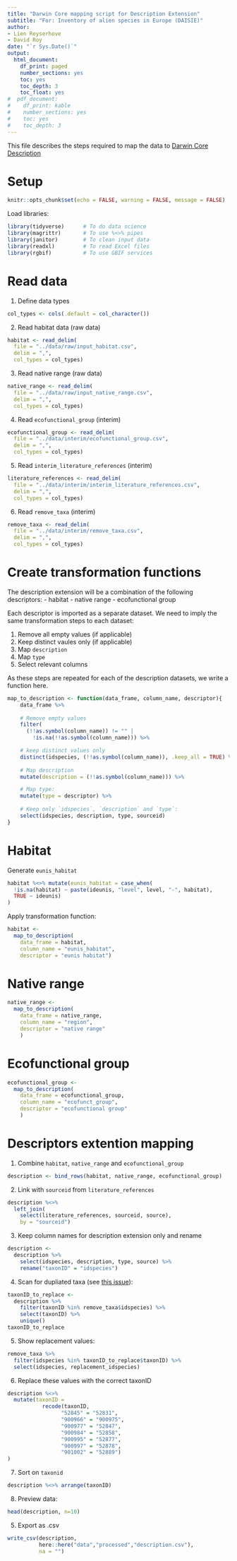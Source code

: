 ```yaml
---
title: "Darwin Core mapping script for Description Extension"
subtitle: "For: Inventory of alien species in Europe (DAISIE)"
author:
- Lien Reyserhove
- David Roy
date: "`r Sys.Date()`"
output:
  html_document:
    df_print: paged
    number_sections: yes
    toc: yes
    toc_depth: 3
    toc_float: yes
#  pdf_document:
#    df_print: kable
#    number_sections: yes
#    toc: yes
#    toc_depth: 3
---
```


This file describes the steps required to map the data to [Darwin Core Description](https://tools.gbif.org/dwca-validator/extension.do?id=gbif:Description)

# Setup 

```r
knitr::opts_chunk$set(echo = FALSE, warning = FALSE, message = FALSE)
```

Load libraries:

```r
library(tidyverse)      # To do data science
library(magrittr)       # To use %<>% pipes
library(janitor)        # To clean input data
library(readxl)         # To read Excel files
library(rgbif)          # To use GBIF services
```

# Read data

1. Define data types

```r
col_types <- cols(.default = col_character())
```

2. Read habitat data (raw data)

```r
habitat <- read_delim(
  file = "../data/raw/input_habitat.csv", 
  delim = ",",
  col_types = col_types)
```

3. Read native range (raw data)

```r
native_range <- read_delim(
  file = "../data/raw/input_native_range.csv", 
  delim = ",",
  col_types = col_types)
```

4. Read `ecofunctional_group` (interim)

```r
ecofunctional_group <- read_delim(
  file = "../data/interim/ecofunctional_group.csv", 
  delim = ",",
  col_types = col_types)
```

5. Read `interim_literature_references` (interim)

```r
literature_references <- read_delim(
  file = "../data/interim/interim_literature_references.csv", 
  delim = ",",
  col_types = col_types)
```

6. Read `remove_taxa` (interim)

```r
remove_taxa <- read_delim(
  file = "../data/interim/remove_taxa.csv", 
  delim = ",",
  col_types = col_types)
```

# Create transformation functions

The description extension will be a combination of the following descriptors:
- habitat
- native range
- ecofunctional group

Each descriptor is imported as a separate dataset. We need to imply the same transformation steps to each dataset:

1. Remove all empty values (if applicable)
2. Keep distinct vaules only (if applicable)
3. Map `description`
4. Map `type`
5. Select relevant columns

As these steps are repeated for each of the description datasets, we write a function here.

```r
map_to_description <- function(data_frame, column_name, descriptor){
    data_frame %>% 
    
    # Remove empty values
    filter(
      (!!as.symbol(column_name)) != "" | 
        !is.na(!!as.symbol(column_name))) %>% 

    # keep distinct values only
    distinct(idspecies, (!!as.symbol(column_name)), .keep_all = TRUE) %>% 
    
    # Map description
    mutate(description = (!!as.symbol(column_name))) %>% 

    # Map type:
    mutate(type = descriptor) %>% 
  
    # Keep only `idspecies`, `description` and `type`:
    select(idspecies, description, type, sourceid)
} 
```

# Habitat

Generate `eunis_habitat`

```r
habitat %<>% mutate(eunis_habitat = case_when(
  !is.na(habitat) ~ paste(ideunis, "level", level, "-", habitat),
  TRUE ~ ideunis)
)
```

Apply transformation function:

```r
habitat <- 
  map_to_description(
    data_frame = habitat, 
    column_name = "eunis_habitat", 
    descriptor = "eunis habitat")
```

# Native range

```r
native_range <- 
  map_to_description(
    data_frame = native_range, 
    column_name = "region", 
    descriptor = "native range"
    )
```

# Ecofunctional group

```r
ecofunctional_group <- 
  map_to_description(
    data_frame = ecofunctional_group,
    column_name = "ecofunct_group",
    descriptor = "ecofunctional group"
    )
```

# Descriptors extention mapping

1. Combine `habitat`, `native_range` and `ecofunctional_group`

```r
description <- bind_rows(habitat, native_range, ecofunctional_group)
```

2. Link with `sourceid` from `literature_references`

```r
description %<>% 
  left_join(
    select(literature_references, sourceid, source),
    by = "sourceid")
```

3. Keep column names for description extension only and rename

```r
description <- 
  description %>% 
    select(idspecies, description, type, source) %>% 
    rename("taxonID" = "idspecies")
```

4. Scan for dupliated taxa (see [this issue](https://github.com/trias-project/daisie-checklist/issues/23)):

```r
taxonID_to_replace <- 
  description %>% 
    filter(taxonID %in% remove_taxa$idspecies) %>% 
    select(taxonID) %>% 
    unique()
taxonID_to_replace
```

5. Show replacement values:

```r
remove_taxa %>% 
  filter(idspecies %in% taxonID_to_replace$taxonID) %>% 
  select(idspecies, replacement_idspecies)
```

6. Replace these values with the correct taxonID

```r
description %<>% 
  mutate(taxonID = 
           recode(taxonID,
                 "52845" = "52831",
                 "900966" = "900975",
                 "900977" = "52847",
                 "900984" = "52858",
                 "900995" = "52877",
                 "900997" = "52878",
                 "901002" = "52889")
)
```

7. Sort on `taxonid`

```r
description %<>% arrange(taxonID)
```

8. Preview data:

```r
head(description, n=10)
```

5. Export as .csv

```r
write_csv(description, 
          here::here("data","processed","description.csv"), 
          na = "")
```

